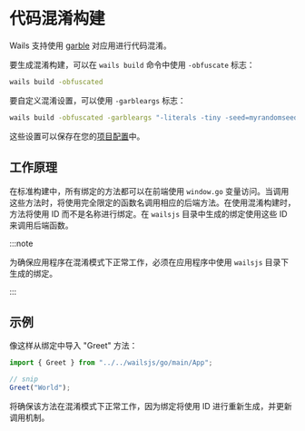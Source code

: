 # 代码混淆构建

Wails 支持使用 [garble](https://github.com/burrowers/garble) 对应用进行代码混淆。

要生成混淆构建，可以在 `wails build` 命令中使用 `-obfuscate` 标志：

```bash
wails build -obfuscated
```

要自定义混淆设置，可以使用 `-garbleargs` 标志：

```bash
wails build -obfuscated -garbleargs "-literals -tiny -seed=myrandomseed"
```

这些设置可以保存在您的[项目配置](../reference/project-config)中。

## 工作原理

在标准构建中，所有绑定的方法都可以在前端使用 `window.go` 变量访问。当调用这些方法时，将使用完全限定的函数名调用相应的后端方法。在使用混淆构建时，方法将使用 ID 而不是名称进行绑定。在 `wailsjs` 目录中生成的绑定使用这些 ID 来调用后端函数。

:::note

为确保应用程序在混淆模式下正常工作，必须在应用程序中使用 `wailsjs` 目录下生成的绑定。

:::

## 示例

像这样从绑定中导入 "Greet" 方法：

```js
import { Greet } from "../../wailsjs/go/main/App";

// snip
Greet("World");
```

将确保该方法在混淆模式下正常工作，因为绑定将使用 ID 进行重新生成，并更新调用机制。